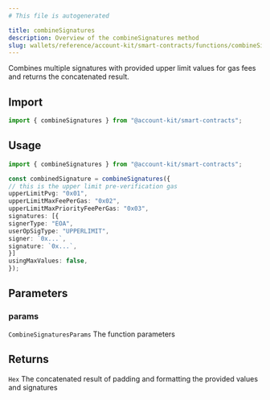 ```yaml
---
# This file is autogenerated

title: combineSignatures
description: Overview of the combineSignatures method
slug: wallets/reference/account-kit/smart-contracts/functions/combineSignatures
---
```


Combines multiple signatures with provided upper limit values for gas fees and returns the concatenated result.

## Import

```ts
import { combineSignatures } from "@account-kit/smart-contracts";
```

## Usage

```ts
import { combineSignatures } from "@account-kit/smart-contracts";

const combinedSignature = combineSignatures({
// this is the upper limit pre-verification gas
upperLimitPvg: "0x01",
upperLimitMaxFeePerGas: "0x02",
upperLimitMaxPriorityFeePerGas: "0x03",
signatures: [{
signerType: "EOA",
userOpSigType: "UPPERLIMIT",
signer: `0x...`,
signature: `0x...`,
}]
usingMaxValues: false,
});
```

## Parameters

### params

`CombineSignaturesParams`
The function parameters

## Returns

`Hex`
The concatenated result of padding and formatting the provided values and signatures
